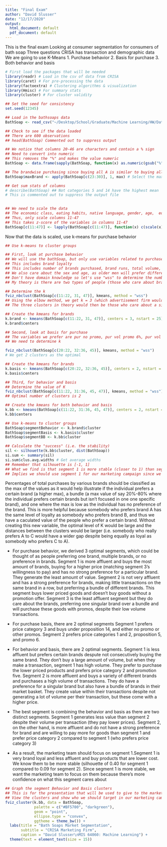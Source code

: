 ```yaml
---
title: "Final Exam"
author: "David Slusser"
date: "12/17/2020"
output:
  html_document: default
  pdf_document: default
---
```


This is the final exam
Looking at consumer segmentation for consumers of bath soap
Three questions
CRISA has transaction and demographic data
We are going to use K-Means
1. Purchase behavior
2. Basis for purchase
3. Both behavior and basis

```r
# First load the packages that will be needed
library(readr) # Load in the csv of data from CRISA
library(caret) # For pre-processing the data
library(factoextra) # Clustering algorithms & visualization
library(Hmisc) # For summary stats
library(cluster) # For cluster validity

## Set the seed for consistency
set.seed(12345)

## Load in the bathsoaps data
BathSoap <- read_csv("~/Desktop/School/Graduate/Machine Learning/HW/Data/BathSoap.csv")

## Check to see if the data loaded
## There are 600 observations
## head(BathSoap) Commented out to suppress output

## We notice that columns 20-46 are characters and contain a % sign
## Need to convert into numeric
## This removes the "%" and makes the value numeric
BathSoap <- data.frame(sapply(BathSoap, function(x) as.numeric(gsub("%", "", x))))

## The brandwise purchasing since buying all A is similar to buying all B, we need to create a new variable, something like max brand, so create that before scaling
BathSoap$maxBrand <- apply(BathSoap[c(23:30)], 1, max) # Select the max value between columns 23:30

## Get sum stats of columns
# describe(BathSoap) ## Not categories 5 and 14 have the highest mean
# This is commented out to suppress the output file
  

## We need to scale the data
## The economic class, eating habits, native language, gender, age,  education, presence of children, and television availability are all dummy variables
## Thus, only scale columns 11-47
## This takes z-score of the variables in columns 11-47
BathSoap[c(11:47)] <- lapply(BathSoap[c(11:47)], function(x) c(scale(x)))
```

Now that the data is scaled, use k-means for purchase behavior

```r
## Use k-means to cluster groups

## First, look at purchase behavior
## We will use the bathSoap, but only use variables related to purchase behavior
## This includes brand loyalty
## This includes number of brands purchased, brand runs, total volume, number of transactions, value, Trans/Brand Runs, Vol/Trans, average price, and max of one brand and other
## We also care about the sex and age, as older men will prefer different things compared to younger woman, and those who are more affluent will prefer difference things. More affluent individuals will buy more high priced things, so include thesevariables as well
## Don't have domain knowledge so let's use "wss" to determine the number of K
## My theory is there are two types of people (those who care about brand and those who don't) so I expect K = 2, but there could be people who prefer certain brands (such as high end, medium level, and lower tier brands) instead of just 1 so do need the wss to determine k

## Determine the k
fviz_nbclust(BathSoap[c(11:22, 31, 47)], kmeans, method = "wss")
## Using the elbow method, we get k = 3 (which advertisement firm would choose between 2-5)
## The three clusters in theory would then be those who care about a single brand, those who like brand bundles, and those who do not care about the brand but we have to see the means of the clusters

## Create the kmeans for brands
k.brand <- kmeans(BathSoap[c(11:22, 31, 47)], centers = 3, nstart = 25) # k = 3, number of restarts = 25
k.brand$centers

## Second, look at basis for purchase
## The variables we prefer are pur no promo, pur vol promo 6%, pur vol other promo %, price categories 1-4, and selling propositionwise 5 and 14 (the only means > 10, see code line 42)
## We need to determine k

fviz_nbclust(BathSoap[c(20:22, 32:36, 45)], kmeans, method = "wss")
# We get 2 clusters as the optimal

## Create the kmeans for brands
k.basis <- kmeans(BathSoap[c(20:22, 32:36, 45)], centers = 2, nstart = 25) # k = 2, number of restarts = 25
k.basis$centers

## Third, for behavior and basis
## Determine the value of K
fviz_nbclust(BathSoap[c(11:22, 31:36, 45, 47)], kmeans, method = "wss")
## Optimal number of clusters is 2

## Create the kmeans for both behavior and basis
k.bb <- kmeans(BathSoap[c(11:22, 31:36, 45, 47)], centers = 2, nstart = 25) # k = 2, number of restarts = 25
k.bb$centers

## Use k-means to cluster groups
BathSoap$segmentBehavior <- k.brand$cluster
BathSoap$segmentBasis <- k.basis$cluster
BathSoap$segmentBB <- k.bb$cluster

## Calculate the "success" (i.e. the stability)
sil <- silhouette(k.bb$cluster, dist(BathSoap))
si.sum <- summary(sil)
si.sum$clus.avg.widths # Get average widths
## Remember that silhouette is [-1, 1]
## What we find is that segment 1 is more stable (closer to 1) than segment 2
## Implies we should use segment 1 for our marketing campaign since we are more confident in this
```


Percentages of total purchases by various brands should be classified as the max of the values as it would help illustrate if the individual prefers a certain brand (a higher max), a bundle (a max value of say 20%-80% where the individual prefers certain brands but isn't focused in one one specific brand), and one where the max is low as the individual has no preference of the brand. This is more helpful because somebody who prefers brand A has the same level of loyalty as somebody who prefers brand B, and thus we have a caculated value of the people who prefer a certain brand.  Without creating this new variable, the optimal level of K would be large and the distances between the clusters would be larger (i.e. somebody who really prefers A to C would have a wider gap despite being equally as loyal as somebody who prefers C to A).

- For purchase behavior, we derived 3 optimal segments, which could be thought of as people preferring one brand, multiple brands, or no preference in brands.  Segment 1 is more affluent  and buys the most amount of brands, buying for a higher price (matching segment 3's willingness to pay) and has no strong preference for a particular brand.  They generate the least amount of value.  Segment 2 is not very affluent and has a strong preference for brands, making little transactions on the same brand in a row, but preferring a bundle of different brands.  This segment buys lower priced goods and doesn't buy goods without a promotion offer.  Segment 3 is the least affluent segment but they do care about the brands, preferring one singular brand over a bundle and will purchase these goods with promos, despite their low volume transactions.

- For purchase basis, there are 2 optimal segments Segment 1 prefers price category 3  and buys under proposition 14, and either no promo or other promos. Segment 2 prefers price categories 1 and 2, proposition 5, and promo 6. 

- For behavior and basis, there are 2 optimal segments. Segment 1 is less affluent but prefers certain brands despute not consecutively buying the same brand.  They don't buy a large amount of volume, but when they make a transaction, segment 1 has high volume.  They prefer to purchase the lower priced products and prefers price category 2 and promotion five.  Segment 2 is more affluent and buys a variety of different brands and purchases a high volume of transactions.  They do have a preference for a singular brand but also have a bundle of brands in their market basket.  They create value within their transactions despite not generating a lot of volume per their transaction, but these come with a higher price.

- The best segment is combining the behavior and basis as there are two distinct segments. Segment 1  generates less value than segment 2 despite their volume per transaction (they pay lower prices). Segment 2, on the other hand, is more affluent and do not have a strong preference for brand and are willing to pay more for goods than segment 1 and prefer price category 2 compared to segment 1 (who prefers price category 3)

- As a result, the marketing team should focus on segment 1.Segment 1 is very brand loyal and less affluent and buy products that are lower cost.  We know them to be more stable (silhouette of 0.40 for segment 1 compared to 0.09 for segment 2). Since segment 1 is more stable, we want the marketing team to focus on them because there's more confidence on what this segment cares about

```r
## Graph the segment Behavior and Basis clusters
## This is for the presentation that will be used to give to the marketing team
## View the clusters and show who we should target in our marketing campaign
fviz_cluster(k.bb, data = BathSoap,
             palette = c("#BF5700", "darkgreen"), 
             geom = "point",
             ellipse.type = "convex", 
             ggtheme = theme_bw()) +
  labs(title = "Bath Soaps Market Segmentation",
       subtitle = "CRISA Marketing Firm",
       caption = "David Slusser\nMIS 64060: Machine Learning") +
  theme(text = element_text(size = 15))
```


